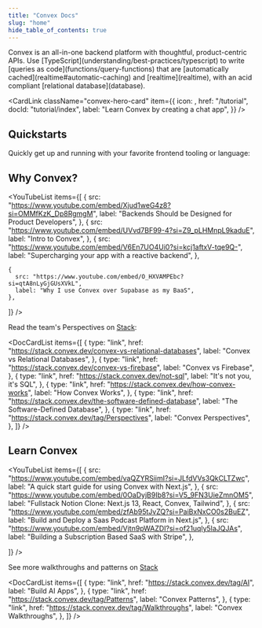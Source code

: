 ```yaml
---
title: "Convex Docs"
slug: "home"
hide_table_of_contents: true
---
```



<span className="convex-hero">
  Convex is an all-in-one backend platform with thoughtful, product-centric
  APIs.
</span>
<span className="convex-hero">
  Use [TypeScript](understanding/best-practices/typescript) to write [queries as
  code](functions/query-functions) that are [automatically
  cached](realtime#automatic-caching) and [realtime](realtime), with an acid
  compliant [relational database](database).
</span>

<CardLink
  className="convex-hero-card"
  item={{
    icon: <TutorialGraphic height={40} />,
    href: "/tutorial",
    docId: "tutorial/index",
    label: "Learn Convex by creating a chat app",
  }}
/>

## Quickstarts

Quickly get up and running with your favorite frontend tooling or language:

<QuickstartsList />

## Why Convex?

<YouTubeList
  items={[
    {
      src: "https://www.youtube.com/embed/Xjud1weG4z8?si=OMMfKzK_Dp8RgmgM",
      label: "Backends Should be Designed for Product Developers",
    },
    {
      src: "https://www.youtube.com/embed/UVvd7BF99-4?si=Z9_pLHMnpL9kaduE",
      label: "Intro to Convex",
    },
    {
      src: "https://www.youtube.com/embed/V6En7UO4Ui0?si=kcj1aftxV-tqe9Q-",
      label: "Supercharging your app with a reactive backend",
    },

    {
      src: "https://www.youtube.com/embed/O_HXVAMPEbc?si=qtA8nLyGjGUsXVkL",
      label: "Why I use Convex over Supabase as my BaaS",
    },

]} />

Read the team's Perspectives on [Stack](https://stack.convex.dev):

<DocCardList
  items={[
    {
      type: "link",
      href: "https://stack.convex.dev/convex-vs-relational-databases",
      label: "Convex vs Relational Databases",
    },
    {
      type: "link",
      href: "https://stack.convex.dev/convex-vs-firebase",
      label: "Convex vs Firebase",
    },
    {
      type: "link",
      href: "https://stack.convex.dev/not-sql",
      label: "It's not you, it's SQL",
    },
    {
      type: "link",
      href: "https://stack.convex.dev/how-convex-works",
      label: "How Convex Works",
    },
    {
      type: "link",
      href: "https://stack.convex.dev/the-software-defined-database",
      label: "The Software-Defined Database",
    },
    {
      type: "link",
      href: "https://stack.convex.dev/tag/Perspectives",
      label: "Convex Perspectives",
    },
  ]}
/>

## Learn Convex

<YouTubeList
  items={[
    {
      src: "https://www.youtube.com/embed/vaQZYRSiimI?si=JLfdVVs3QkCLTZwc",
      label: "A quick start guide for using Convex with Next.js",
    },
    {
      src: "https://www.youtube.com/embed/0OaDyjB9Ib8?si=V5_9FN3UieZmnOM5",
      label: "Fullstack Notion Clone: Next.js 13, React, Convex, Tailwind",
    },
    {
      src: "https://www.youtube.com/embed/zfAb95tJvZQ?si=PaiBxNxCO0s2BuEZ",
      label: "Build and Deploy a Saas Podcast Platform in Next.js",
    },
    {
      src: "https://www.youtube.com/embed/Vjtn9pWAZDI?si=of21uqly5laJQJAs",
      label: "Building a Subscription Based SaaS with Stripe",
    },

]} />

See more walkthroughs and patterns on [Stack](https://stack.convex.dev)

<DocCardList
  items={[
    {
      type: "link",
      href: "https://stack.convex.dev/tag/AI",
      label: "Build AI Apps",
    },
    {
      type: "link",
      href: "https://stack.convex.dev/tag/Patterns",
      label: "Convex Patterns",
    },
    {
      type: "link",
      href: "https://stack.convex.dev/tag/Walkthroughs",
      label: "Convex Walkthroughs",
    },
  ]}
/>
